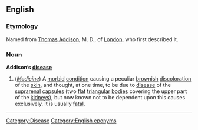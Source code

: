 ==English==

===Etymology===
Named from [[Thomas Addison]], M. D., of [[London]], who first described it.

===Noun===
'''Addison’s [[disease]]'''

#(''[[Medicine]]'') A [[morbid]] [[condition]] causing a peculiar [[brown]]ish [[discoloration]] of the [[skin]], and thought, at one time, to be due to [[disease]] of the [[suprarenal]] [[capsule]]s (two [[flat]] [[triangular]] [[body|bodies]] covering the upper part of the [[kidney]]s), but now known not to be dependent upon this causes exclusively. It is usually [[fatal]].


----
{{webster}}
[[Category:Disease]][[Category:English eponyms]]